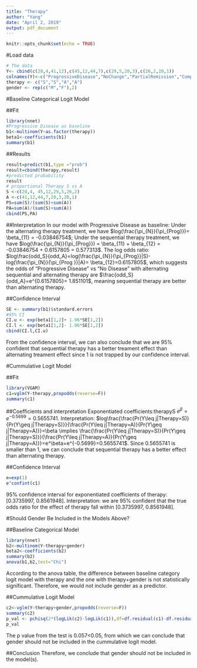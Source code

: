 ---
title: "Therapy"
author: "Yang"
date: "April 2, 2019"
output: pdf_document
---

```{r setup, include=FALSE}
knitr::opts_chunk$set(echo = TRUE)
```

#Load data
```{r data}
# The data
Y<- cbind(c(28,4,41,12),c(45,12,44,7),c(29,5,20,3),c(26,2,20,1))
colnames(Y)<-c("ProgressiveDisease","NoChange","PartialRemission","CompleteRemission")
therapy <- c("S","S","A","A")
gender <- rep(c("M","F"),2)
```

#Baseline Categorical Logit Model

##Fit
```{r Baseline cat logit}
library(nnet)
#Progressive Disease as baseline
b1<-multinom(Y~as.factor(therapy))
beta1<-coefficients(b1)
summary(b1)
```

##Results
```{r}
result=predict(b1,type ="prob")
result=cbind(therapy,result)
#predicted probability
result
# proportional Therapy S vs A
S <-c(28,4, 45,12,29,5,26,2)
A <-c(41,12,44,7,20,3,20,1)
PS=sum(S)/(sum(S)+sum(A))
PA=sum(A)/(sum(S)+sum(A))
cbind(PS,PA)
```

##Interpretation
In our model with Progressive Disease as baseline:\newline
Under the alternating therapy treatment, we have $log(\frac{\pi_{N}}{\pi_{Prog}})= \beta_{11} = -0.03846754$; Under the sequential therapy treatment, we have $log(\frac{\pi_{N}}{\pi_{Prog}}) = \beta_{11} + \beta_{12} = -0.03846754 + 0.6157805 = 0.577313$.\newline 
The log odds ratio: $log\frac{odd_S}{odd_A}=log(\frac{\pi_{N}}{\pi_{Prog}}|S)-log(\frac{\pi_{N}}{\pi_{Prog }}|A)= \beta_{12}=0.6157805$, which suggests the odds of "Progressive Disease" vs "No Disease" with alternating sequential and alternating therapy are $\frac{odd_S}{odd_A}=e^{0.6157805}= 1.851101$, meaning sequential therapy are better than alternating therapy.

##Confidence Interval
```{r}
SE <- summary(b1)$standard.errors
#95% CI
CI.u <- exp(beta1[1,2]+ 1.96*SE[1,2])
CI.l <- exp(beta1[1,2]- 1.96*SE[1,2])
cbind(CI.l,CI.u)
```
From the confidence interval, we can also conclude that we are 95% confident that sequential therapy has a better treament effect than alternating treament effect since 1 is not trapped by our confidence interval.



#Cummulative Logit Model

##Fit
```{r fit Y~therapy}
library(VGAM)
c1=vglm(Y~therapy,propodds(reverse=F))
summary(c1)
```

##Coefficients and interpretation
Exponentiated coefficients:therapyS $e^\beta=e^{-0.5699}=0.5655741$. Interpretation: $log\frac{\frac{Pr(Y\leq j|Therapy=S)}{Pr(Y\geq j|Therapy=S)}}{\frac{Pr(Y\leq j|Therapy=A)}{Pr(Y\geq j|Therapy=A)}}=\beta \implies \frac{\frac{Pr(Y\leq j|Therapy=S)}{Pr(Y\geq j|Therapy=S)}}{\frac{Pr(Y\leq j|Therapy=A)}{Pr(Y\geq j|Therapy=A)}}=e^\beta=e^{-0.5699}=0.5655741$. Since 0.5655741 is smaller than 1, we can conclude that sequential therapy has a better effect than alternating therapy.

##Confidence Interval
```{r CI}
e=exp(1)
e^confint(c1)
```
95% confidence interval for exponentiated coefficients of therapy:[0.3735997,  0.8561948]. Interpretation: we are 95% confident that the true odds ratio for the effect of therapy fall within [0.3735997,  0.8561948].

#Should Gender Be Included in the Models Above?

##Baseline Categorical Model
```{r baseline}
library(nnet)
b2<-multinom(Y~therapy+gender)
beta2<-coefficients(b2)
summary(b2)
anova(b1,b2,test="Chi")
```
According to the anova table, the difference between baseline category logit model with therapy and the one with therapy+gender is not statistically significant. Therefore, we would not include gender as a predictor.

##Cummulative Logit Model
```{r cummulative logit model}
c2<-vglm(Y~therapy+gender,propodds(reverse=F))
summary(c2)
p_val <- pchisq(2*(logLik(c2)-logLik(c1)),df=df.residual(c1)-df.residual(c2), lower.tail=FALSE)
p_val
```
The p value from the test is 0.057<0.05, from which we can conclude that gender should not be included in the cummulative logit model.

##Conclusion
Therefore, we conclude that gender should not be included in the model(s).